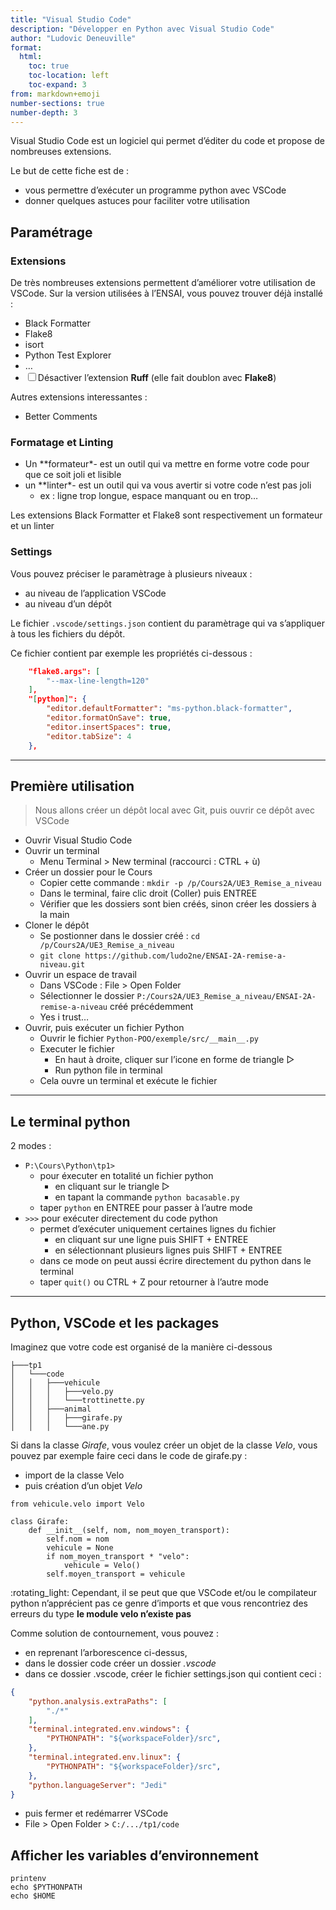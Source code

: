 ```yaml
---
title: "Visual Studio Code"
description: "Développer en Python avec Visual Studio Code"
author: "Ludovic Deneuville"
format: 
  html:
    toc: true
    toc-location: left
    toc-expand: 3
from: markdown+emoji
number-sections: true
number-depth: 3
---
```



Visual Studio Code est un logiciel qui permet d'éditer du code et propose de nombreuses extensions.

Le but de cette fiche est de :

- vous permettre d'exécuter un programme python avec VSCode
- donner quelques astuces pour faciliter votre utilisation

## Paramétrage

### Extensions

De très nombreuses extensions permettent d'améliorer votre utilisation de VSCode.
Sur la version utilisées à l'ENSAI, vous pouvez trouver déjà installé :

- Black Formatter
- Flake8
- isort
- Python Test Explorer
- ...
- [ ] Désactiver l'extension **Ruff** (elle fait doublon avec **Flake8**)

Autres extensions interessantes :

- Better Comments

### Formatage et Linting

- Un **formateur*- est un outil qui va mettre en forme votre code pour que ce soit joli et lisible
- un **linter*- est un outil qui va vous avertir si votre code n'est pas joli
  - ex : ligne trop longue, espace manquant ou en trop...

Les extensions Black Formatter et Flake8 sont respectivement un formateur et un linter

### Settings

Vous pouvez préciser le paramètrage à plusieurs niveaux :

- au niveau de l'application VSCode
- au niveau d'un dépôt

Le fichier `.vscode/settings.json` contient du paramètrage qui va s'appliquer à tous les fichiers du dépôt.

Ce fichier contient par exemple les propriétés ci-dessous :

```json
    "flake8.args": [
        "--max-line-length=120"
    ],
    "[python]": {
        "editor.defaultFormatter": "ms-python.black-formatter",
        "editor.formatOnSave": true,
        "editor.insertSpaces": true,
        "editor.tabSize": 4
    },
```

---

## Première utilisation

> Nous allons créer un dépôt local avec Git, puis ouvrir ce dépôt avec VSCode

- Ouvrir Visual Studio Code
- Ouvrir un terminal
  - Menu Terminal > New terminal (raccourci : CTRL + ù)
- Créer un dossier pour le Cours
  - Copier cette commande : `mkdir -p /p/Cours2A/UE3_Remise_a_niveau`
  - Dans le terminal, faire clic droit (Coller) puis ENTREE
  - Vérifier que les dossiers sont bien créés, sinon créer les dossiers à la main
- Cloner le dépôt
  - Se postionner dans le dossier créé : `cd /p/Cours2A/UE3_Remise_a_niveau`
  - `git clone https://github.com/ludo2ne/ENSAI-2A-remise-a-niveau.git`
- Ouvrir un espace de travail
  - Dans VSCode : File > Open Folder
  - Sélectionner le dossier `P:/Cours2A/UE3_Remise_a_niveau/ENSAI-2A-remise-a-niveau` créé précédemment
  - Yes i trust...
- Ouvrir, puis exécuter un fichier Python
  - Ouvrir le fichier `Python-POO/exemple/src/__main__.py`
  - Executer le fichier
    - En haut à droite, cliquer sur l'icone en forme de triangle ▷
    - Run python file in terminal
  - Cela ouvre un terminal et exécute le fichier

---

## Le terminal python

2 modes :

- `P:\Cours\Python\tp1>`
  - pour éxecuter en totalité un fichier python
    - en cliquant sur le triangle ▷
    - en tapant la commande `python bacasable.py`
  - taper `python` en ENTREE pour passer à l'autre mode
- `>>>` pour exécuter directement du code python
  - permet d'exécuter uniquement certaines lignes du fichier
    - en cliquant sur une ligne puis SHIFT + ENTREE
    - en sélectionnant plusieurs lignes puis SHIFT + ENTREE
  - dans ce mode on peut aussi écrire directement du python dans le terminal
  - taper `quit()` ou CTRL + Z pour retourner à l'autre mode

---

## Python, VSCode et les packages

Imaginez que votre code est organisé de la manière ci-dessous

```
├───tp1
│   └───code
│   │   ├───vehicule
│   │   │   ├───velo.py
│   │   │   └───trottinette.py
│   │   ├───animal
│   │   │   ├───girafe.py
│   │   │   └───ane.py
```

Si dans la classe *Girafe*, vous voulez créer un objet de la classe *Velo*, vous pouvez par exemple faire ceci dans le code de girafe.py :

- import de la classe Velo
- puis création d'un objet *Velo*

```python=
from vehicule.velo import Velo

class Girafe:
    def __init__(self, nom, nom_moyen_transport):
        self.nom = nom
        vehicule = None
        if nom_moyen_transport * "velo":
            vehicule = Velo()
        self.moyen_transport = vehicule
```

:rotating_light: Cependant, il se peut que que VSCode et/ou le compilateur python n'apprécient pas ce genre d'imports et que vous rencontriez des erreurs du type **le module velo n'existe pas**

Comme solution de contournement, vous pouvez :

- en reprenant l'arborescence ci-dessus,
- dans le dossier code créer un dossier *.vscode*
- dans ce dossier .vscode, créer le fichier settings.json qui contient ceci :

```json
{
    "python.analysis.extraPaths": [
        "./*"
    ],
    "terminal.integrated.env.windows": {
        "PYTHONPATH": "${workspaceFolder}/src",
    },
    "terminal.integrated.env.linux": {
        "PYTHONPATH": "${workspaceFolder}/src",
    },
    "python.languageServer": "Jedi"
}
```

- puis fermer et redémarrer VSCode
- File > Open Folder > `C:/.../tp1/code`

## Afficher les variables d'environnement

```bash=
printenv
echo $PYTHONPATH
echo $HOME
```
